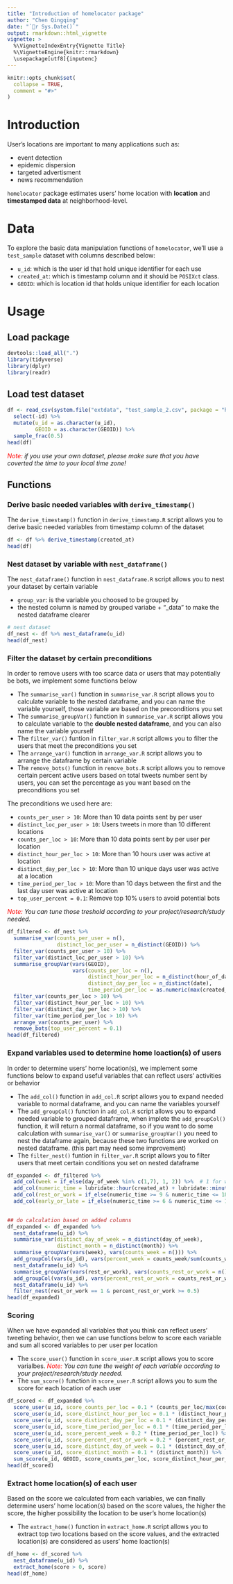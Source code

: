 ```yaml
---
title: "Introduction of homelocator package"
author: "Chen Qingqing"
date: "`r Sys.Date()`"
output: rmarkdown::html_vignette
vignette: >
  %\VignetteIndexEntry{Vignette Title}
  %\VignetteEngine{knitr::rmarkdown}
  \usepackage[utf8]{inputenc}
---
```


```r
knitr::opts_chunk$set(
  collapse = TRUE,
  comment = "#>"
)
```


# Introduction

User's locations are important to many applications such as:

  - event detection
  - epidemic dispersion
  - targeted advertisment
  - news recommendation
  
`homelocator` package estimates users' home location with **location** and **timestamped data** at neighborhood-level. 

# Data

To explore the basic data manipulation functions of `homelocator`, we'll use a `test_sample` dataset with columns described below: 

  - `u_id`: which is the user id that hold unique identifier for each use 
  - `created_at`: which is timestamp column and it should be `POSIXct` class. 
  - `GEOID`: which is location id that holds unique identifier for each location 

# Usage

## Load package 

```r
devtools::load_all(".")
library(tidyverse)
library(dplyr)
library(readr)
```

## Load test dataset 

```r
df <- read_csv(system.file("extdata", "test_sample_2.csv", package = "homelocator", mustWork = TRUE)) %>% 
  select(-id) %>% 
  mutate(u_id = as.character(u_id),
         GEOID = as.character(GEOID)) %>% 
  sample_frac(0.5)
head(df)
```

<span style="color:red">*Note:*</span> *if you use your own dataset, please make sure that you have coverted the time to your local time zone!*
  
## Functions 

### Derive basic needed variables with `derive_timestamp()`

The `derive_timestamp()` function in `derive_timestamp.R` script allows you to derive basic needed variables from timestamp column of the dataset

```r
df <- df %>% derive_timestamp(created_at)
head(df)
```

### Nest dataset by variable with `nest_dataframe()`

The `nest_dataframe()` function in `nest_dataframe.R` script allows you to nest your dataset by certain variable

  - `group_var`: is the variable you choosed to be grouped by 
  - the nested column is named by grouped variabe + "_data" to make the nested dataframe clearer 
  
```r
# nest dataset
df_nest <- df %>% nest_dataframe(u_id)
head(df_nest)
```

### Filter the dataset by certain preconditions

In order to remove users with too scarce data or users that may potentially be bots, we implement some functions below 

   - The `summarise_var()` function in `summarise_var.R` script allows you to calculate variable to the nested dataframe, and you can name the variable yourself, those variable are based on the preconditions you set 
   - The `summarise_groupVar()` function in `summarise_var.R` script allows you to calculate variable to the **double nested dataframe**, and you can also name the variable yourself
   - The `filter_var()` funtion in `filter_var.R` script allows you to filter the users that meet the preconditions you set
   - The `arrange_var()` function in `arrange_var.R` script allows you to arrange the dataframe by certain variable 
   - The `remove_bots()` function in `remove_bots.R` script allows you to remove certain percent active users based on total tweets number sent by users, you can set the percentage as you want based on the preconditions you set 
   

The preconditions we used here are: 

  - `counts_per_user > 10`: More than 10 data points sent by per user  
  - `distinct_loc_per_user > 10`: Users tweets in more than 10 different locations 
  - `counts_per_loc > 10`: More than 10 data points sent by per user per location 
  - `distinct_hour_per_loc > 10`: More than 10 hours user was active at location 
  - `distinct_day_per_loc > 10`: More than 10 unique days user was active at a location 
  - `time_period_per_loc > 10`: More than 10 days between the first and the last day user was active at location 
  - `top_user_percent = 0.1`: Remove top 10% users to avoid potential bots

<span style="color:red">*Note:*</span> *You can tune those treshold according to your project/research/study needed.*
  
```r
df_filtered <- df_nest %>% 
  summarise_var(counts_per_user = n(), 
                distinct_loc_per_user = n_distinct(GEOID)) %>% 
  filter_var(counts_per_user > 10) %>% 
  filter_var(distinct_loc_per_user > 10) %>% 
  summarise_groupVar(vars(GEOID), 
                     vars(counts_per_loc = n(), 
                          distinct_hour_per_loc = n_distinct(hour_of_day), 
                          distinct_day_per_loc = n_distinct(date), 
                          time_period_per_loc = as.numeric(max(created_at) - min(created_at), "days"))) %>% 
  filter_var(counts_per_loc > 10) %>% 
  filter_var(distinct_hour_per_loc > 10) %>% 
  filter_var(distinct_day_per_loc > 10) %>% 
  filter_var(time_period_per_loc > 10) %>% 
  arrange_var(counts_per_user) %>% 
  remove_bots(top_user_percent = 0.1) 
head(df_filtered)
```


### Expand variables used to determine home loaction(s) of users

In order to determine users' home location(s), we implement some functions below to expand useful variables that can reflect users' activities or behavior
  
  - The `add_col()` function in `add_col.R` script allows you to expand needed variable to normal dataframe, and you can name the variables yourself
  - The `add_groupCol()` function in `add_col.R` script allows you to expand needed variable to grouped dataframe, when implete the `add_groupCol()` function, it will return a normal dataframe, so if you want to do some calculation with `summarise_var()` or `summarise_groupVar()` you need to nest the dataframe again, because these two functions are worked on nested dataframe. (this part may need some improvement)
  - The `filter_nest()` funtion in `filter_var.R` script allows you to filter users that meet certain conditions you set on nested dataframe

```r
df_expanded <- df_filtered %>% 
  add_col(week = if_else(day_of_week %in% c(1,7), 1, 2)) %>%  # 1 for weekend, 2 for weekday 
  add_col(numeric_time = lubridate::hour(created_at) + lubridate::minute(created_at) / 60 + lubridate::second(created_at) / 3600) %>% 
  add_col(rest_or_work = if_else(numeric_time >= 9 & numeric_time <= 18, 2, 1)) %>% # 1 for rest time, 2 for work time 
  add_col(early_or_late = if_else(numeric_time >= 6 & numeric_time <= 12, 1, 2)) # 1 for early morning, 2 for late afternoon and night 
  

## do calculation based on added columns 
df_expanded <- df_expanded %>% 
  nest_dataframe(u_id) %>% 
  summarise_var(distinct_day_of_week = n_distinct(day_of_week), 
                distinct_month = n_distinct(month)) %>% 
  summarise_groupVar(vars(week), vars(counts_week = n())) %>% 
  add_groupCol(vars(u_id), vars(percent_week = counts_week/sum(counts_week))) %>% 
  nest_dataframe(u_id) %>% 
  summarise_groupVar(vars(rest_or_work), vars(counts_rest_or_work = n())) %>% 
  add_groupCol(vars(u_id), vars(percent_rest_or_work = counts_rest_or_work/sum(counts_rest_or_work))) %>% 
  nest_dataframe(u_id) %>% 
  filter_nest(rest_or_work == 1 & percent_rest_or_work >= 0.5) 
head(df_expanded)
```

### Scoring 

When we have expanded all variables that you think can reflect users' tweeting behavior, then we can use functions below to score each variable and sum all scored variables to per user per location 

  - The `score_user()` function in `score_user.R` script allows you to score varialbes. <span style="color:red">*Note:*</span> *You can tune the weight of each variable according to your project/research/study needed.*
  - The `sum_score()` function in `score_user.R` script allows you to sum the score for each location of each user 
  
```r
df_scored <- df_expanded %>% 
  score_user(u_id, score_counts_per_loc = 0.1 * (counts_per_loc/max(counts_per_loc))) %>% 
  score_user(u_id, score_distinct_hour_per_loc = 0.1 * (distinct_hour_per_loc/24)) %>% 
  score_user(u_id, score_distinct_day_per_loc = 0.1 * (distinct_day_per_loc/max(distinct_day_per_loc))) %>% 
  score_user(u_id, score_time_period_per_loc = 0.1 * (time_period_per_loc/max(as.numeric(time_period_per_loc)))) %>% 
  score_user(u_id, score_percent_week = 0.2 * (time_period_per_loc)) %>% 
  score_user(u_id, score_percent_rest_or_work = 0.2 * (percent_rest_or_work)) %>% 
  score_user(u_id, score_distinct_day_of_week = 0.1 * (distinct_day_of_week/7)) %>% 
  score_user(u_id, score_distinct_month = 0.1 * (distinct_month)) %>% 
  sum_score(u_id, GEOID, score_counts_per_loc, score_distinct_hour_per_loc, score_distinct_day_per_loc, score_time_period_per_loc, score_percent_week, score_percent_rest_or_work, score_distinct_day_of_week, score_distinct_month)
head(df_scored)
```


### Extract home location(s) of each user 

Based on the score we calculated from each variables, we can finally determine users' home location(s) based on the score values, the higher the score, the higher possibility the location to be user's home location(s)

   - The `extract_home()` function in `extract_home.R` script allows you to extract top two locations based on the score values, and the extracted location(s) are considered as users' home loaction(s)
   
```r
df_home <- df_scored %>% 
  nest_dataframe(u_id) %>% 
  extract_home(score > 0, score)
head(df_home)
```














